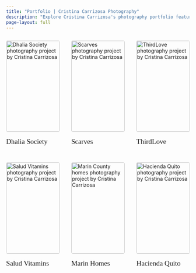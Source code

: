 ```yaml
---
title: "Portfolio | Cristina Carrizosa Photography"
description: "Explore Cristina Carrizosa's photography portfolio featuring hospitality, lifestyle, and commercial projects for brands like Marriott, Tiffany & Co., and boutique hotels."
page-layout: full
---
```


::: {.projects-grid}

::: {.project-item}
[![](images/projects/dhalias/dhalia-1.jpg){alt="Dhalia Society photography project by Cristina Carrizosa"}](projects/dhalia-society.qmd)

### Dhalia Society
:::

::: {.project-item}
[![](images/projects/scarves/scarves.webp){alt="Scarves photography project by Cristina Carrizosa"}](projects/scarves.qmd)

### Scarves
:::

::: {.project-item}
[![](images/projects/thirdlove/thirdlove.webp){alt="ThirdLove photography project by Cristina Carrizosa"}](projects/thirdlove.qmd)

### ThirdLove
:::

::: {.project-item}
[![](images/projects/salud/salud.webp){alt="Salud Vitamins photography project by Cristina Carrizosa"}](projects/salud-vitamins.qmd)

### Salud Vitamins
:::

::: {.project-item}
[![](images/projects/marin/marin.webp){alt="Marin County homes photography project by Cristina Carrizosa"}](projects/marin-homes.qmd)

### Marin Homes
:::

::: {.project-item}
[![](images/projects/agustin/hacienda.webp){alt="Hacienda Quito photography project by Cristina Carrizosa"}](projects/hacienda-quito.qmd)

### Hacienda Quito
:::

:::


<style>
/* Projects Grid Page */
.projects-grid {
  display: grid;
  grid-template-columns: repeat(3, 1fr);
  gap: 2rem;
  margin: 0rem auto 0rem auto;
  max-width: 1200px;
  padding: 0 var(--spacing-md);
}

.project-item {
  text-align: left;
}

.project-item a {
  display: block;
  overflow: hidden;
  border-radius: 4px;
  margin-bottom: 1rem;
}

.project-item img {
  width: 100%;
  height: 250px;
  object-fit: cover;
  transition: transform 0.3s ease;
  display: block;
}

.project-item:hover img {
  transform: scale(1.05);
}

.project-item h3 {
  font-family: 'Instrument Serif', Georgia, 'Times New Roman', serif;
  color: var(--primary-color);
  font-size: 1.2rem;
  font-weight: 400;
  margin-top: 0;
  margin-bottom: 0;
  text-align: left;
}

.project-item a {
  text-decoration: none;
  color: inherit;
}

.project-item a:hover {
  text-decoration: none;
}

/* Responsive grid */
@media (max-width: 768px) {
  .projects-grid {
    grid-template-columns: 1fr;
    gap: 1.5rem;
  }
}
</style>

